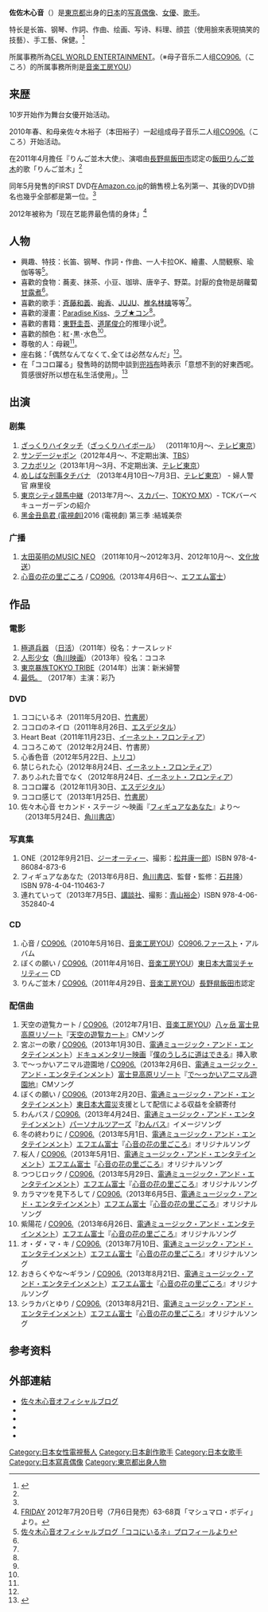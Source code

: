 {{藝人
| 姓名 = 佐佐木心音
| 類型 = 女演員
| 圖片 = 
| 圖片尺寸 = 
| 圖片簡介 = 
| 原名 = 
| 羅馬拼音 =
| 國籍 = {{JPN}}
| 出生日期 = {{Birth date and age|1990|5|22}}
| 出生地點 = {{JPN}}[[東京都|東京都]]
| 職業 = [[演員|演員]]
| 教育程度 = 
| spouse = 
| 出道日期 = 2011年
| 出道地點 = {{JPN}}
| 出道作 = 《[[極道兵器|極道兵器]]》
| 代表作 = 《[[最低|最低]]》
| 活躍年代 = 2011年至今
| 唱片公司 = 音楽工房YOU
| 經紀公司 = CEL WORLD ENTERTAINMENT
| yokohamafilmawards = 
| japanacademyawards = 
| blueribbonawards = 
| module = 
| imdb = 2201753
}}

{{Japanese|japanese=佐々木 心音|kana=ささき ここね|romaji=Sasaki Kokone}}

'''佐佐木心音'''（{{bd|1990年|5月22日|||Sasaki Kokone}}）是[[東京都|東京都]]出身的[[日本|日本]]的[[写真偶像|写真偶像]]、[[女優|女優]]、[[歌手|歌手]]。

特长是长笛、钢琴、作詞、作曲、绘画、写诗、料理、顔芸（使用臉來表現搞笑的技藝）、手工藝、保健。<ref name="kokone">{{Cite web |url=http://www.cel-w-e.com/prof/sasaki.pdf |title=佐々木心音 公式プロフィールより |access-date=2013-08-13 |archive-url=https://web.archive.org/web/20130418234743/http://www.cel-w-e.com/prof/sasaki.pdf |archive-date=2013-04-18 |dead-url=yes }}</ref>

所属事務所為[[CEL_WORLD_ENTERTAINMENT|CEL WORLD ENTERTAINMENT]]。（※母子音乐二人组[[CO906.|CO906.]]（こころ）的所属事務所則是[[音楽工房YOU|音楽工房YOU]]）

== 来歴 ==
10岁开始作为舞台女優开始活动。

2010年春、和母亲佐々木裕子（本田裕子）一起组成母子音乐二人组[[CO906.|CO906.]]（こころ）开始活动。

在2011年4月擔任『りんご並木大使』、演唱由[[長野県|長野県]][[飯田市|飯田市]]認定の[[りんご並木_(飯田市)|飯田りんご並木]]的歌「りんご並木」<ref name="kokone" />

同年5月発售的FIRST DVD在[[Amazon.co.jp|Amazon.co.jp]]的銷售榜上名列第一、其後的DVD排名也幾乎全部都是第一位。<ref name="friday"/>

2012年被称为「现在艺能界最色情的身体」<ref name="friday">[[FRIDAY|FRIDAY]] 2012年7月20日号（7月6日発売）63-68頁「マシュマロ・ボディ」より。</ref>

== 人物 ==
* 興趣、特技：长笛、钢琴、作詞・作曲、一人卡拉OK、繪畫、人間観察、瑜伽等等<ref name="profile.ameba">[http://profile.ameba.jp/momo-merci/ 佐々木心音オフィシャルブログ「ココにいるネ」プロフィールより]</ref>。
* 喜歡的食物：蕎麦、抹茶、小豆、珈琲、唐辛子、野菜。討厭的食物是胡蘿蔔[[甘露煮|甘露煮]]<ref name="profile.ameba"/>。
* 喜歡的歌手：[[斉藤和義|斉藤和義]]、[[絢香|絢香]]、[[JUJU|JUJU]]、[[椎名林檎|椎名林檎]]等等<ref name="profile.ameba"/>。
* 喜歡的漫畫：[[Paradise_Kiss|Paradise Kiss]]、[[ラブ★コン|ラブ★コン]]<ref name="profile.ameba"/>。
* 喜歡的書籍：[[東野圭吾|東野圭吾]]、[[道尾俊介|道尾俊介]]的推理小说<ref name="profile.ameba"/>。
* 喜歡的顏色：紅･黒･水色<ref name="profile.ameba"/>。
* 尊敬的人：母親<ref name="profile.ameba"/>。
* 座右銘：「偶然なんてなくて､全ては必然なんだ」<ref name="profile.ameba"/>。
* 在「ココロ躍る」發售時的訪問中談到[[兜裆布|兜裆布]]時表示「意想不到的好東西呢。質感很好所以想在私生活使用」。<ref>{{Cite web |url=http://news.livedoor.com/article/detail/7242816/ |title=佐々木心音　砂ビキニはポロポロ崩れて大変でした |accessdate=2013-08-13 |archive-date=2013-10-21 |archive-url=https://web.archive.org/web/20131021040909/http://news.livedoor.com/article/detail/7242816/ |dead-url=no }}</ref>

== 出演 ==
=== 剧集 ===
# [[ざっくりハイタッチ|ざっくりハイタッチ]]（[[ざっくりハイボール|ざっくりハイボール]]） （2011年10月〜、[[テレビ東京|テレビ東京]]）
# [[サンデージャポン|サンデージャポン]]（2012年4月～、不定期出演、[[TBSテレビ|TBS]]）
# [[フカボリン|フカボリン]]（2013年1月〜3月、不定期出演、[[テレビ東京|テレビ東京]]）
# [[めしばな刑事タチバナ#テレビドラマ|めしばな刑事タチバナ]] （2013年4月10日〜7月3日、[[テレビ東京|テレビ東京]]） - 婦人警官 麻里役
# [[東京シティ競馬中継|東京シティ競馬中継]]（2013年7月～、[[スカパー|スカパー]]、[[TOKYO_MX|TOKYO MX]]）- TCKバーベキューガーデンの紹介
#  [[黑金丑島君_(電視劇)|黑金丑島君 (電視劇)]]2016 (電視劇) 第三季 :結城美奈

=== 广播 ===
# [[太田英明のMUSIC_NEO|太田英明のMUSIC NEO]] （2011年10月～2012年3月、2012年10月～、[[文化放送|文化放送]]）
# [[心音の花の里ごころ|心音の花の里ごころ]]  / [[CO906.|CO906.]]（2013年4月6日〜、[[エフエム富士|エフエム富士]]）

== 作品 ==
=== 電影 ===
# [https://ja.wikipedia.org/wiki/極道兵器#実写映画版 極道兵器] {{Wayback|url=https://ja.wikipedia.org/wiki/%E6%A5%B5%E9%81%93%E5%85%B5%E5%99%A8#実写映画版 |date=20201027191808 }}（[[日活|日活]]）（2011年）役名：ナースレッド
# [[人形少女|人形少女]]（[[角川映画|角川映画]]）（2013年）役名：ココネ
#[[東京暴族TOKYO_TRIBE|東京暴族TOKYO TRIBE]]（2014年）出演：新米婦警
# [https://ja.wikipedia.org/wiki/最低%E3%80%82 最低。] {{Wayback|url=https://ja.wikipedia.org/wiki/%E6%9C%80%E4%BD%8E%E3%80%82 |date=20191102045814 }}（2017年）主演：彩乃

=== DVD ===
# ココにいるネ（2011年5月20日、[[竹書房|竹書房]]）
# ココロのネイロ（2011年8月26日、[[エスデジタル|エスデジタル]]）
# Heart Beat（2011年11月23日、[[イーネット・フロンティア|イーネット・フロンティア]]）
# ココろこめて（2012年2月24日、竹書房）
# 心香色音（2012年5月22日、[[トリコ|トリコ]]）
# 禁じられた心（2012年8月24日、[[イーネット・フロンティア|イーネット・フロンティア]]）
# ありふれた音でなく（2012年8月24日、[[イーネット・フロンティア|イーネット・フロンティア]]）
# ココロ躍る（2012年11月30日、[[エスデジタル|エスデジタル]]）
# ココロ感じて（2013年1月25日、[[竹書房|竹書房]]）
# 佐々木心音 セカンド・ステージ ～映画『[[フィギュアなあなた|フィギュアなあなた]]』より～（2013年5月24日、[[角川書店|角川書店]]）

=== 写真集 ===
# ONE（2012年9月21日、[[ジーオーティー|ジーオーティー]]、撮影：[[松井康一郎|松井康一郎]]）ISBN 978-4-86084-873-6
# フィギュアなあなた（2013年6月8日、[[角川書店|角川書店]]、監督・監修：[[石井隆|石井隆]]）ISBN 978-4-04-110463-7
# 連れていって（2013年7月5日、[[講談社|講談社]]、撮影：[[青山裕企|青山裕企]]）ISBN 978-4-06-352840-4

=== CD ===
# 心音 / [[CO906.|CO906.]]（2010年5月16日、[[音楽工房YOU|音楽工房YOU]]）[[CO906.|CO906.]]ファースト・アルバム
# ぼくの願い / [[CO906.|CO906.]]（2011年4月16日、[[音楽工房YOU|音楽工房YOU]]）[[東日本大震災|東日本大震災]]チャリティー CD
# りんご並木 / [[CO906.|CO906.]]（2011年4月29日、[[音楽工房YOU|音楽工房YOU]]）[[長野県|長野県]][[飯田市|飯田市]]認定

=== 配信曲 === 
# 天空の遊覧カート / [[CO906.|CO906.]]（2012年7月1日、[[音楽工房YOU|音楽工房YOU]]）[[八ヶ岳_富士見高原リゾート|八ヶ岳 富士見高原リゾート]]『[[天空の遊覧カート|天空の遊覧カート]]』CMソング
# 宮ぷーの歌 / [[CO906.|CO906.]]（2013年1月30日、[[電通ミュージック・アンド・エンタテインメント|電通ミュージック・アンド・エンタテインメント]]）[[ドキュメンタリー映画|ドキュメンタリー映画]]『[[僕のうしろに道はできる|僕のうしろに道はできる]]』挿入歌
# で〜っかいアニマル遊園地 / [[CO906.|CO906.]]（2013年2月6日、[[電通ミュージック・アンド・エンタテインメント|電通ミュージック・アンド・エンタテインメント]]）[[富士見高原リゾート|富士見高原リゾート]]『[[で〜っかいアニマル遊園地|で〜っかいアニマル遊園地]]』CMソング
# ぼくの願い / [[CO906.|CO906.]]（2013年2月20日、[[電通ミュージック・アンド・エンタテインメント|電通ミュージック・アンド・エンタテインメント]]）[[東日本大震災|東日本大震災]]支援として配信による収益を全額寄付
# わんバス / [[CO906.|CO906.]]（2013年4月24日、[[電通ミュージック・アンド・エンタテインメント|電通ミュージック・アンド・エンタテインメント]]）[[パーソナルツアーズ|パーソナルツアーズ]]『[[わんバス|わんバス]]』イメージソング
# 冬の終わりに / [[CO906.|CO906.]]（2013年5月1日、[[電通ミュージック・アンド・エンタテインメント|電通ミュージック・アンド・エンタテインメント]]）[[エフエム富士|エフエム富士]]『[[心音の花の里ごころ|心音の花の里ごころ]]』オリジナルソング
# 桜人 / [[CO906.|CO906.]]（2013年5月1日、[[電通ミュージック・アンド・エンタテインメント|電通ミュージック・アンド・エンタテインメント]]）[[エフエム富士|エフエム富士]]『[[心音の花の里ごころ|心音の花の里ごころ]]』オリジナルソング
# つつじロック / [[CO906.|CO906.]]（2013年5月29日、[[電通ミュージック・アンド・エンタテインメント|電通ミュージック・アンド・エンタテインメント]]）[[エフエム富士|エフエム富士]]『[[心音の花の里ごころ|心音の花の里ごころ]]』オリジナルソング
# カラマツを見下ろして / [[CO906.|CO906.]]（2013年6月5日、[[電通ミュージック・アンド・エンタテインメント|電通ミュージック・アンド・エンタテインメント]]）[[エフエム富士|エフエム富士]]『[[心音の花の里ごころ|心音の花の里ごころ]]』オリジナルソング
# 紫陽花 / [[CO906.|CO906.]]（2013年6月26日、[[電通ミュージック・アンド・エンタテインメント|電通ミュージック・アンド・エンタテインメント]]）[[エフエム富士|エフエム富士]]『[[心音の花の里ごころ|心音の花の里ごころ]]』オリジナルソング
# オ・ダ・マ・キ / [[CO906.|CO906.]]（2013年7月10日、[[電通ミュージック・アンド・エンタテインメント|電通ミュージック・アンド・エンタテインメント]]）[[エフエム富士|エフエム富士]]『[[心音の花の里ごころ|心音の花の里ごころ]]』オリジナルソング
# おきらくやな〜ギラン / [[CO906.|CO906.]]（2013年8月21日、[[電通ミュージック・アンド・エンタテインメント|電通ミュージック・アンド・エンタテインメント]]）[[エフエム富士|エフエム富士]]『[[心音の花の里ごころ|心音の花の里ごころ]]』オリジナルソング
# シラカバとゆり / [[CO906.|CO906.]]（2013年8月21日、[[電通ミュージック・アンド・エンタテインメント|電通ミュージック・アンド・エンタテインメント]]）[[エフエム富士|エフエム富士]]『[[心音の花の里ごころ|心音の花の里ごころ]]』オリジナルソング

== 参考资料 ==
<references />

== 外部連結 ==
* [https://ameblo.jp/kokone-sasaki/ 佐々木心音オフィシャルブログ]{{Wayback|url=https://ameblo.jp/kokone-sasaki/ |date=20180112152230 }}
* {{Twitter|Kokone_Sasaki}}
* {{Instagram|sasakikokone}}
* {{Facebook|kokone.sasaki}}
* {{Facebook|Kokone.Sasaki.Official}}

{{DEFAULTSORT:Sasaki Kokone}}
[[Category:日本女性電視藝人|Category:日本女性電視藝人]]
[[Category:日本創作歌手|Category:日本創作歌手]]
[[Category:日本女歌手|Category:日本女歌手]]
[[Category:日本寫真偶像|Category:日本寫真偶像]]
[[Category:東京都出身人物|Category:東京都出身人物]]